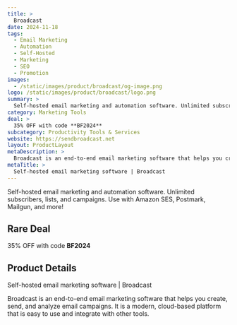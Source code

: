 ```yaml
---
title: >
  Broadcast
date: 2024-11-18
tags:
  - Email Marketing
  - Automation
  - Self-Hosted
  - Marketing
  - SEO
  - Promotion
images:
  - /static/images/product/broadcast/og-image.png
logo: /static/images/product/broadcast/logo.png
summary: >
  Self-hosted email marketing and automation software. Unlimited subscribers, lists, and campaigns. Use with Amazon SES, Postmark, Mailgun, and more!
category: Marketing Tools
deal: >
  35% OFF with code **BF2024**
subcategory: Productivity Tools & Services
website: https://sendbroadcast.net
layout: ProductLayout
metaDescription: >
  Broadcast is an end-to-end email marketing software that helps you create, send, and analyze email campaigns. It is a modern, cloud-based platform that is easy to use and integrate with other tools.
metaTitle: >
  Self-hosted email marketing software | Broadcast
---
```

Self-hosted email marketing and automation software. Unlimited subscribers, lists, and campaigns. Use with Amazon SES, Postmark, Mailgun, and more!

## Rare Deal

35% OFF with code **BF2024**
## Product Details
Self-hosted email marketing software | Broadcast

Broadcast is an end-to-end email marketing software that helps you create, send, and analyze email campaigns. It is a modern, cloud-based platform that is easy to use and integrate with other tools.
